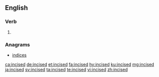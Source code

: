 ==English==

===Verb===
{{head|en|verb form}}

# {{en-past of|incise}}

===Anagrams===
* [[indices#English|indices]]

[[ca:incised]]
[[de:incised]]
[[et:incised]]
[[fa:incised]]
[[hy:incised]]
[[ku:incised]]
[[mg:incised]]
[[ja:incised]]
[[sv:incised]]
[[ta:incised]]
[[te:incised]]
[[vi:incised]]
[[zh:incised]]